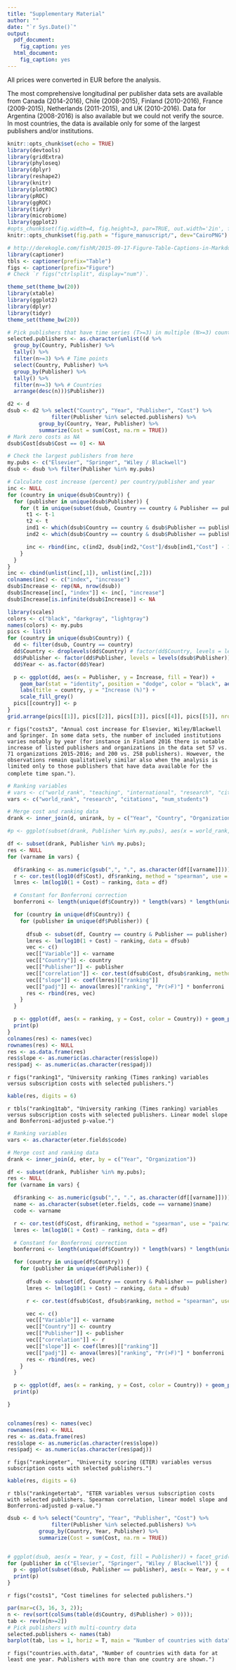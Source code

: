 ```yaml
---
title: "Supplementary Material"
author: ""
date: "`r Sys.Date()`"
output:
  pdf_document:
    fig_caption: yes
  html_document:
    fig_caption: yes
---
```



All prices were converted in EUR before the analysis.

The most comprehensive longitudinal per publisher data sets are available from 
Canada (2014-2016), Chile (2008-2015), Finland (2010-2016), France (2009-2015), Netherlands (2011-2015), and UK (2010-2016). Data for Argentina (2008-2016) is also available but we could not verify the source. In most countries, the data is available only for some of the largest publishers and/or institutions.


```r
knitr::opts_chunk$set(echo = TRUE)
library(devtools)
library(gridExtra)
library(phyloseq)
library(dplyr)
library(reshape2)
library(knitr)
library(plotROC)
library(pROC)
library(ggROC)
library(tidyr)
library(microbiome)
library(ggplot2)
#opts_chunk$set(fig.width=4, fig.height=3, par=TRUE, out.width='2in', fig.pos='H')
knitr::opts_chunk$set(fig.path = "figure_manuscript/", dev="CairoPNG")

# http://derekogle.com/fishR/2015-09-17-Figure-Table-Captions-in-Markdown
library(captioner)
tbls <- captioner(prefix="Table")
figs <- captioner(prefix="Figure")
# Check `r figs("ctrlsplit", display="num")`.

theme_set(theme_bw(20))
library(xtable)
library(ggplot2)
library(dplyr)
library(tidyr)
theme_set(theme_bw(20))

# Pick publishers that have time series (T>=3) in multiple (N>=3) countries
selected.publishers <- as.character(unlist((d %>%
  group_by(Country, Publisher) %>%
  tally() %>%
  filter(n>=3) %>% # Time points
  select(Country, Publisher) %>%
  group_by(Publisher) %>%
  tally() %>%
  filter(n>=3) %>% # Countries
  arrange(desc(n)))$Publisher))
```



```r
d2 <- d
dsub <- d2 %>% select("Country", "Year", "Publisher", "Cost") %>%
              filter(Publisher %in% selected.publishers) %>%
	      group_by(Country, Year, Publisher) %>%
	      summarize(Cost = sum(Cost, na.rm = TRUE))
# Mark zero costs as NA
dsub$Cost[dsub$Cost == 0] <- NA

# Check the largest publishers from here
my.pubs <- c("Elsevier", "Springer", "Wiley / Blackwell")
dsub <- dsub %>% filter(Publisher %in% my.pubs)

# Calculate cost increase (percent) per country/publisher and year
inc <- NULL
for (country in unique(dsub$Country)) {
  for (publisher in unique(dsub$Publisher)) {
    for (t in unique(subset(dsub, Country == country & Publisher == publisher)$Year)[-1]) {
      t1 <- t-1
      t2 <- t
      ind1 <- which(dsub$Country == country & dsub$Publisher == publisher & dsub$Year == t1)
      ind2 <- which(dsub$Country == country & dsub$Publisher == publisher & dsub$Year == t2)

      inc <- rbind(inc, c(ind2, dsub[ind2,"Cost"]/dsub[ind1,"Cost"] - 1))
    }
  }
}
inc <- cbind(unlist(inc[,1]), unlist(inc[,2]))
colnames(inc) <- c("index", "increase")
dsub$Increase <- rep(NA, nrow(dsub))
dsub$Increase[inc[, "index"]] <- inc[, "increase"]
dsub$Increase[is.infinite(dsub$Increase)] <- NA

library(scales)
colors <- c("black", "darkgray", "lightgray")
names(colors) <- my.pubs
pics <- list()
for (country in unique(dsub$Country)) {
  dd <- filter(dsub, Country == country)
  dd$Country <- droplevels(dd$Country) # factor(dd$Country, levels = levels(dsub$Country))
  dd$Publisher <- factor(dd$Publisher, levels = levels(dsub$Publisher))
  dd$Year <- as.factor(dd$Year)

  p <- ggplot(dd, aes(x = Publisher, y = Increase, fill = Year)) +
    geom_bar(stat = "identity", position = "dodge", color = "black", aes(group = Year)) + 
    labs(title = country, y = "Increase (%)") +
    scale_fill_grey()    
  pics[[country]] <- p
}
grid.arrange(pics[[1]], pics[[2]], pics[[3]], pics[[4]], pics[[5]], nrow = 2)
```

`r figs("costs3", "Annual cost increase for Elsevier, Wiley/Blackwell and Springer. In some data sets, the number of included institutions varies notably by year (for instance in Finland 2016 there is notable increase of listed publishers and organizations in the data set 57 vs. 71 organizations 2015-2016; and 200 vs. 258 publishers). However, the observations remain qualitatively similar also when the analysis is limited only to those publishers that have data available for the complete time span.")`.



```r
# Ranking variables
# vars <- c("world_rank", "teaching", "international", "research", "citations", "income", "total_score", "num_students", "student_staff_ratio", "international_students")
vars <- c("world_rank", "research", "citations", "num_students")

# Merge cost and ranking data
drank <- inner_join(d, unirank, by = c("Year", "Country", "Organization"))

#p <- ggplot(subset(drank, Publisher %in% my.pubs), aes(x = world_rank, y = Cost, color = Country)) + geom_point() + labs(y = "Cost (EUR)") + scale_y_log10() + facet_grid(. ~ Publisher)

df <- subset(drank, Publisher %in% my.pubs);
res <- NULL
for (varname in vars) {

  df$ranking <- as.numeric(gsub(",", ".", as.character(df[[varname]])))
  r <- cor.test(log10(df$Cost), df$ranking, method = "spearman", use = "pairwise.complete.obs")
  lmres <- lm(log10(1 + Cost) ~ ranking, data = df)

  # Constant for Bonferroni correction
  bonferroni <- length(unique(df$Country)) * length(vars) * length(unique(df$Publisher))

  for (country in unique(df$Country)) {
    for (publisher in unique(df$Publisher)) {  
  
      dfsub <- subset(df, Country == country & Publisher == publisher)
      lmres <- lm(log10(1 + Cost) ~ ranking, data = dfsub)
      vec <- c()
      vec[["Variable"]] <- varname
      vec[["Country"]] <- country
      vec[["Publisher"]] <- publisher
      vec[["correlation"]] <- cor.test(dfsub$Cost, dfsub$ranking, method = "spearman", use = "pairwise.complete.obs")$estimate      
      vec[["slope"]] <- coef(lmres)[["ranking"]]
      vec[["padj"]] <- anova(lmres)["ranking", "Pr(>F)"] * bonferroni
      res <- rbind(res, vec)
    }
  }

  p <- ggplot(df, aes(x = ranking, y = Cost, color = Country)) + geom_point() + labs(y = "Cost (EUR)", x = varname, title = varname) + scale_y_log10() + facet_grid(. ~ Publisher) + geom_smooth(method = "lm")
  print(p)
}
colnames(res) <- names(vec)
rownames(res) <- NULL
res <- as.data.frame(res)
res$slope <- as.numeric(as.character(res$slope))
res$padj <- as.numeric(as.character(res$padj))
```

`r figs("ranking1", "University ranking (Times ranking) variables versus subscription costs with selected publishers.")`


```r
kable(res, digits = 6)
```

`r tbls("ranking1tab", "University ranking (Times ranking) variables versus subscription costs with selected publishers. Linear model slope and Bonferroni-adjusted p-value.")`


```r
# Ranking variables
vars <- as.character(eter.fields$code)

# Merge cost and ranking data
drank <- inner_join(d, eter, by = c("Year", "Organization"))

df <- subset(drank, Publisher %in% my.pubs);
res <- NULL
for (varname in vars) {

  df$ranking <- as.numeric(gsub(",", ".", as.character(df[[varname]])))
  name <- as.character(subset(eter.fields, code == varname)$name)
  code <- varname

  r <- cor.test(df$Cost, df$ranking, method = "spearman", use = "pairwise.complete.obs")
  lmres <- lm(log10(1 + Cost) ~ ranking, data = df)

  # Constant for Bonferroni correction
  bonferroni <- length(unique(df$Country)) * length(vars) * length(unique(df$Publisher))

  for (country in unique(df$Country)) {
    for (publisher in unique(df$Publisher)) {  
  
      dfsub <- subset(df, Country == country & Publisher == publisher)
      lmres <- lm(log10(1 + Cost) ~ ranking, data = dfsub)

      r <- cor.test(dfsub$Cost, dfsub$ranking, method = "spearman", use = "pairwise.complete.obs")$estimate

      vec <- c()
      vec[["Variable"]] <- varname
      vec[["Country"]] <- country
      vec[["Publisher"]] <- publisher
      vec[["correlation"]] <- r
      vec[["slope"]] <- coef(lmres)[["ranking"]]
      vec[["padj"]] <- anova(lmres)["ranking", "Pr(>F)"] * bonferroni
      res <- rbind(res, vec)
    }
  }

  p <- ggplot(df, aes(x = ranking, y = Cost, color = Country)) + geom_point() + labs(y = "Cost (EUR)", x = varname, title = name, subtitle = code) + scale_y_log10() + facet_grid(. ~ Publisher)
  print(p)

}


colnames(res) <- names(vec)
rownames(res) <- NULL
res <- as.data.frame(res)
res$slope <- as.numeric(as.character(res$slope))
res$padj <- as.numeric(as.character(res$padj))
```

`r figs("rankingeter", "University scoring (ETER) variables versus subscription costs with selected publishers.")`

```r
kable(res, digits = 6)
```

`r tbls("rankingetertab", "ETER variables versus subscription costs with selected publishers. Spearman correlation, linear model slope and Bonferroni-adjusted p-value.")`



```r
dsub <- d %>% select("Country", "Year", "Publisher", "Cost") %>%
              filter(Publisher %in% selected.publishers) %>%
	      group_by(Country, Year, Publisher) %>%
	      summarize(Cost = sum(Cost, na.rm = TRUE))


# ggplot(dsub, aes(x = Year, y = Cost, fill = Publisher)) + facet_grid(Country ~ .) + geom_bar(stat = "identity", position = "dodge") + scale_y_log10()
for (publisher in c("Elsevier", "Springer", "Wiley / Blackwell")) {
  p <- ggplot(subset(dsub, Publisher == publisher), aes(x = Year, y = Cost, color = Country)) + geom_line() + geom_point() + scale_y_log10() + labs(title = publisher, y = "Cost (EUR)")
  print(p)
}
```

`r figs("costs1", "Cost timelines for selected publishers.")`




```r
par(mar=c(3, 16, 3, 2));
n <- rev(sort(colSums(table(d$Country, d$Publisher) > 0)));
tab <- rev(n[n>=2])
# Pick publishers with multi-country data
selected.publishers <- names(tab)
barplot(tab, las = 1, horiz = T, main = "Number of countries with data")
```

`r figs("countries.with.data", "Number of countries with data for at least one year. Publishers with more than one country are shown.")`








